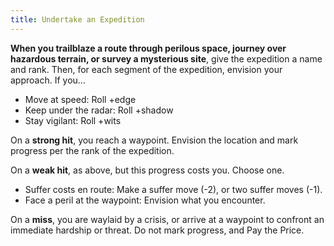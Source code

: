 ```yaml
---
title: Undertake an Expedition
---
```


**When you trailblaze a route through perilous space, journey over hazardous terrain, or survey a mysterious site**, give the expedition a name and rank. Then, for each segment of the expedition, envision your approach. If you...

- Move at speed: Roll +edge
- Keep under the radar: Roll +shadow
- Stay vigilant: Roll +wits

On a **strong hit**, you reach a waypoint. Envision the location and mark progress per the rank of the expedition.

On a **weak hit**, as above, but this progress costs you. Choose one.

- Suffer costs en route: Make a <RouterLink to='/moves/suffer'>suffer move</RouterLink> (-2), or two <RouterLink to='/moves/suffer'>suffer moves</RouterLink> (-1).
- Face a peril at the waypoint: Envision what you encounter.

On a **miss**, you are waylaid by a crisis, or arrive at a waypoint to confront an immediate hardship or threat. Do not mark progress, and <RouterLink to='/moves/fate/pay_the_price'>Pay the Price</RouterLink>.
